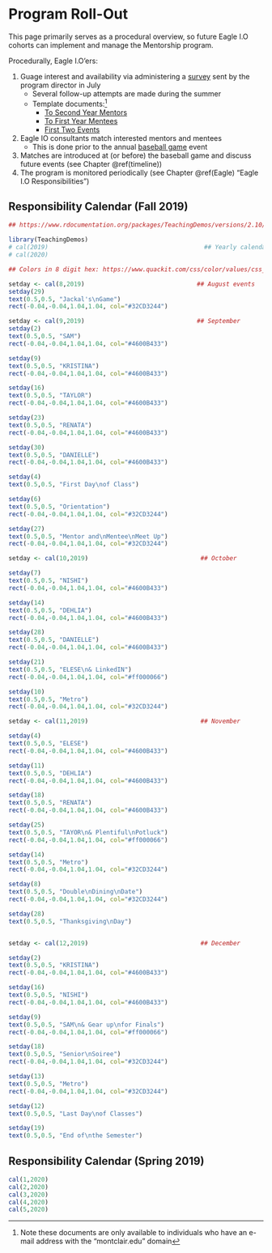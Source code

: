 
# Program Roll-Out {#procedure}

This page primarily serves as a procedural overview, so future Eagle I.O cohorts can implement and manage the Mentorship program.

Procedurally, Eagle I.O'ers:

1) Guage interest and availability via administering a  [survey](https://survey.az1.qualtrics.com/jfe/form/SV_1TFZ0AIYBpsyh6Z) sent by the program director in July
    +  Several follow-up attempts are made during the summer 
    + Template documents:^[Note these documents are only available to individuals who have an e-mail address with the "montclair.edu" domain]  
        * [To Second Year Mentors](https://drive.google.com/open?id=1oDPE6IKPpk-vFezMzAU6uGP9HiTDfH4DSmJT1TQdXYU)  
        * [To First Year Mentees](https://drive.google.com/open?id=1BWLyBbBIcMEBeRxTNhBaLzbWkEPXThcO44qSh4HwTpw)  
        * [First Two Events](https://docs.google.com/document/d/1o_W0KReXqGGoR6jn1zabX6syhJ2sNjMZH8RPBwtfbnI/edit?usp=sharing)

2) Eagle IO consultants match interested mentors and mentees
    + This is done prior to the annual [baseball game](http://njjackals.pointstreaksites.com/view/njjackals/home-page-657/) event
3) Matches are introduced at (or before) the baseball game and discuss future events (see Chapter \@ref(timeline)) 
4) The program is monitored periodically (see Chapter \@ref(Eagle) "Eagle I.O Responsibilities")

## Responsibility Calendar (Fall 2019) {#fall19}

```{r Fall2019, echo=FALSE, warning=FALSE}

## https://www.rdocumentation.org/packages/TeachingDemos/versions/2.10/topics/cal

library(TeachingDemos)
# cal(2019)                                           ## Yearly calendars
# cal(2020)

## Colors in 8 digit hex: https://www.quackit.com/css/color/values/css_hex_color_notation_8_digits.cfm

setday <- cal(8,2019)                               ## August events
setday(29)
text(0.5,0.5, "Jackal's\nGame")
rect(-0.04,-0.04,1.04,1.04, col="#32CD3244")

setday <- cal(9,2019)                               ## September
setday(2)
text(0.5,0.5, "SAM")
rect(-0.04,-0.04,1.04,1.04, col="#4600B433")

setday(9)
text(0.5,0.5, "KRISTINA")
rect(-0.04,-0.04,1.04,1.04, col="#4600B433")

setday(16)
text(0.5,0.5, "TAYLOR")
rect(-0.04,-0.04,1.04,1.04, col="#4600B433")

setday(23)
text(0.5,0.5, "RENATA")
rect(-0.04,-0.04,1.04,1.04, col="#4600B433")

setday(30)
text(0.5,0.5, "DANIELLE")
rect(-0.04,-0.04,1.04,1.04, col="#4600B433")

setday(4)
text(0.5,0.5, "First Day\nof Class")

setday(6)
text(0.5,0.5, "Orientation")
rect(-0.04,-0.04,1.04,1.04, col="#32CD3244")

setday(27)
text(0.5,0.5, "Mentor and\nMentee\nMeet Up")
rect(-0.04,-0.04,1.04,1.04, col="#32CD3244")

setday <- cal(10,2019)                               ## October

setday(7)
text(0.5,0.5, "NISHI")
rect(-0.04,-0.04,1.04,1.04, col="#4600B433")

setday(14)
text(0.5,0.5, "DEHLIA")
rect(-0.04,-0.04,1.04,1.04, col="#4600B433")

setday(28)
text(0.5,0.5, "DANIELLE")
rect(-0.04,-0.04,1.04,1.04, col="#4600B433")

setday(21)
text(0.5,0.5, "ELESE\n& LinkedIN")
rect(-0.04,-0.04,1.04,1.04, col="#ff000066")

setday(10)
text(0.5,0.5, "Metro")
rect(-0.04,-0.04,1.04,1.04, col="#32CD3244")

setday <- cal(11,2019)                               ## November

setday(4)
text(0.5,0.5, "ELESE")
rect(-0.04,-0.04,1.04,1.04, col="#4600B433")

setday(11)
text(0.5,0.5, "DEHLIA")
rect(-0.04,-0.04,1.04,1.04, col="#4600B433")

setday(18)
text(0.5,0.5, "RENATA")
rect(-0.04,-0.04,1.04,1.04, col="#4600B433")

setday(25)
text(0.5,0.5, "TAYOR\n& Plentiful\nPotluck")
rect(-0.04,-0.04,1.04,1.04, col="#ff000066")

setday(14)
text(0.5,0.5, "Metro")
rect(-0.04,-0.04,1.04,1.04, col="#32CD3244")

setday(8)
text(0.5,0.5, "Double\nDining\nDate")
rect(-0.04,-0.04,1.04,1.04, col="#32CD3244")

setday(28)
text(0.5,0.5, "Thanksgiving\nDay")


setday <- cal(12,2019)                               ## December

setday(2)
text(0.5,0.5, "KRISTINA")
rect(-0.04,-0.04,1.04,1.04, col="#4600B433")

setday(16)
text(0.5,0.5, "NISHI")
rect(-0.04,-0.04,1.04,1.04, col="#4600B433")

setday(9)
text(0.5,0.5, "SAM\n& Gear up\nfor Finals")
rect(-0.04,-0.04,1.04,1.04, col="#ff000066")

setday(18)
text(0.5,0.5, "Senior\nSoiree")
rect(-0.04,-0.04,1.04,1.04, col="#32CD3244")

setday(13)
text(0.5,0.5, "Metro")
rect(-0.04,-0.04,1.04,1.04, col="#32CD3244")

setday(12)
text(0.5,0.5, "Last Day\nof Classes")

setday(19)
text(0.5,0.5, "End of\nthe Semester")

```

## Responsibility Calendar (Spring 2019) {#spring20}

```{r Spring2020, echo=FALSE, warning=FALSE}

cal(1,2020)
cal(2,2020)
cal(3,2020)
cal(4,2020)
cal(5,2020)

```